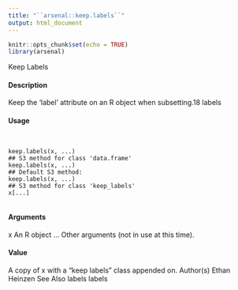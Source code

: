 ```yaml
---
title: "``arsenal::keep.labels``"
output: html_document
---
```


```r
knitr::opts_chunk$set(echo = TRUE)
library(arsenal)
```

Keep Labels

#### Description

Keep the 'label' attribute on an R object when subsetting.18
labels

#### Usage
<pre><code>

keep.labels(x, ...)
## S3 method for class 'data.frame'
keep.labels(x, ...)
## Default S3 method:
keep.labels(x, ...)
## S3 method for class 'keep_labels'
x[...]

</code></pre>
#### Arguments

x An R object
... Other arguments (not in use at this time).

#### Value

A copy of x with a "keep labels" class appended on.
Author(s)
Ethan Heinzen
See Also
labels
labels


